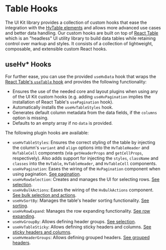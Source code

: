 
<Meta title="Visualizations/Table/Table Hooks" />

# Table Hooks

The UI Kit library provides a collection of custom hooks that ease the integration with the [HvTable elements](/docs/guides-table--main) and allows more advanced
use cases and better data handling. Our custom hooks are built on top of [React Table](https://tanstack.com/table/v8/?from=reactTableV7&original=https://react-table-v7.tanstack.com/)
which is an "headless" UI utility library to build data tables while retaining control over markup and styles. It consists of a collection of lightweight,
composable, and extensible custom React hooks.

## useHv\* Hooks

For further ease, you can use the provided `useHvData` hook that wraps the
[React Table's `useTable` hook](https://tanstack.com/table/v8/docs/guide/tables?from=reactTableV7&original=https://react-table-v7.tanstack.com/docs/api/useTable)
and provides the following functionality:

- Ensures the use of the needed core and layout plugins when using any of the UI Kit custom hooks (e.g. adding `useHvPagination` implies the installation of
  React Table's `usePagination` hook).
- Automatically installs the `useHvTableStyles` hook.
- Generates default column metadata from the data fields, if the `columns` option is missing.
- Defaults to an empty array if no `data` is provided.

The following plugin hooks are available:

- `useHvTableStyles`: Ensures the correct styling of the table by injecting the column's `variant` and `align` options into the `HvTableHeader` and
  `HvTableCell` components (via `getHeaderProps` and `getCellProps`, respectively). Also adds support for injecting the `styles`, `className` and
  `classes` into the `HvTable`, `HvTableHeader`, and `HvTableCell` components.
- `useHvPagination`: Eases the wiring of the `HvPagination` component when using pagination. [See pagination](/docs/guides-table-table-hooks-hooks-usehvpagination--use-hv-pagination-story).
- `useHvRowSelection`: Creates and manages the UI for selecting rows. [See selection](/docs/guides-table-table-hooks-hooks-usehvrowselection--use-hv-selection-story).
- `useHvBulkActions`: Eases the wiring of the `HvBulkActions` component. [See bulk selection and actions](/docs/guides-table-table-hooks-hooks-usehvbulkactions--use-hv-bulk-actions-story).
- `useHvSortBy`: Manages the table's header sorting functionality. [See sorting](/docs/guides-table-table-hooks-hooks-usehvsortby--use-hv-sort-by-story).
- `useHvRowExpand`: Manages the row expanding functionality. [See row expanding](/docs/guides-table-table-hooks-hooks-usehvrowexpand--use-hv-row-expand-story).
- `useHvGroupBy`: Allows defining header groups. [See selection](/docs/guides-table-table-hooks-hooks-usehvgroupby--use-hv-group-by-story).
- `useHvTableSticky`: Allows defining sticky headers and columns. [See sticky headers and columns](/docs/guides-table-table-hooks-hooks-usehvtablesticky--use-hv-table-sticky-story).
- `useHvHeaderGroups`: Allows defining grouped headers. [See grouped headers](/docs/guides-table-table-hooks-hooks-usehvheadergroups--use-hv-header-groups-story).

<Canvas>
  <Story name="Table Hooks" story={UseHvHooksStory} />
</Canvas>
